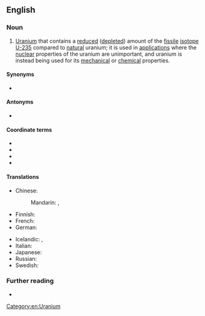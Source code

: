 {{also|depleted-uranium}}
==English==

===Noun===
{{en-noun|-}}

# [[uranium|Uranium]] that contains a [[reduced]] ([[depleted]]) amount of the [[fissile]] [[isotope]] [[U-235]] compared to [[natural]] uranium; it is used in [[application]]s where the [[nuclear]] properties of the uranium are unimportant, and uranium is instead being used for its [[mechanical]] or [[chemical]] properties.
[[Category:en:Uranium]]

====Synonyms====
* {{l|en|DU}}

====Antonyms====
* {{l|en|enriched uranium}}

====Coordinate terms====
* {{l|en|natural uranium}}
* {{l|en|slightly-enriched uranium}}
* {{l|en|low-enriched uranium}}
* {{l|en|highly-enriched uranium}}

====Translations====
{{trans-top|uranium that contains reduced U-235}}
* Chinese:
*: Mandarin: {{t+|cmn|貧鈾|sc=Hani}}, {{t+|cmn|贫铀|tr=pínyóu|sc=Hani}}
* Finnish: {{t|fi|köyhdytetty uraani}}
* French: {{t+|fr|uranium appauvri|m}}
* German: {{t|de|abgereichertes Uran|n}}
{{trans-mid}}
* Icelandic: {{t|is|sneytt úran|n}}, {{t|is|rýrt úran|n}}
* Italian: {{t|it|uranio impoverito|m}}
* Japanese: {{t|ja|劣化ウラン|tr=rekka uran}}
* Russian: {{t|ru|обеднённый ура́н|m}}
* Swedish: {{t+|sv|utarmat uran|n}}
{{trans-bottom}}

===Further reading===
* {{pedia}}